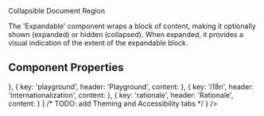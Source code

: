 



<Meta of={ExpandableStories} title="Custom Components/Expandable/About Expandable"/>

<Title>Expandable</Title>
<Subtitle>Collapsible Document Region</Subtitle>

The 'Expandable' component wraps a block of content, making it
optionally shown (expanded) or hidden (collapsed). When expanded, it
provides a visual indication of the extent of the expandable block.

## Component Properties
<ArgTypes/>
<HashControlledTabs
    tabs={[
        { key: 'component-behavior', header: 'Component Behavior', content: <ComponentBehavior/>},
        { key: 'playground', header: 'Playground', content: <Playground /> },
        { key: 'i18n', header: 'Internationalization', content: <Internationalization/> },
        { key: 'rationale', header: 'Rationale', content: <Rationale/>}
    ] /* TODO: add Theming and Accessibility tabs */ }
/>
